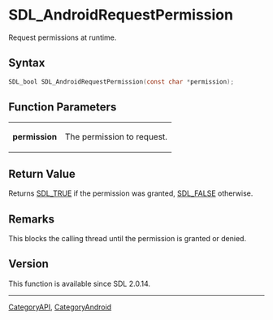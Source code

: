 = SDL_AndroidRequestPermission =

Request permissions at runtime.

== Syntax ==

<syntaxhighlight lang='c'>
SDL_bool SDL_AndroidRequestPermission(const char *permission);
</syntaxhighlight>

== Function Parameters ==

{|
|'''permission'''
|The permission to request.
|}

== Return Value ==

Returns [[SDL_TRUE]] if the permission was granted, [[SDL_FALSE]]
otherwise.

== Remarks ==

This blocks the calling thread until the permission is granted or denied.

== Version ==

This function is available since SDL 2.0.14.

----
[[CategoryAPI]], [[CategoryAndroid]]


